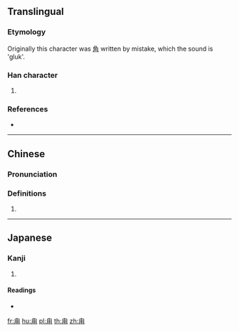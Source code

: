 ==Translingual==

===Etymology===
Originally this character was [[角]] written by mistake, which the sound is 'gluk'. {{rfc}}

===Han character===
{{Han char|rn=101|rad=用|as=01|sn=6|four=27220|canj=HBQ}}

# {{defn|Han|sort=用01}}

===References===
* {{Han ref|kx=0756.010|dkj=21705|dj=1166.030|hdz=10038.060|uh=752A|ud=29994|bh=CA46|bd=51782}}

----

==Chinese==
{{zh-forms}}

===Pronunciation===
{{zh-pron
|m=lù
|c=luk6
|h=pfs=
|md=
|mn=lut
|w=
|cat=
}}

===Definitions===
{{zh-hanzi}}

# {{rfdef|lang=zh}}

----

==Japanese==

===Kanji===
{{ja-kanji|grade=|rs=用01}}

# {{defn|lang=ja|sort=用01}}

====Readings====
* {{ja-readings|on=[[ろく]] (roku)|kun=[[つの]] (tsuno)|nanori=}}

[[fr:甪]]
[[hu:甪]]
[[pl:甪]]
[[th:甪]]
[[zh:甪]]
